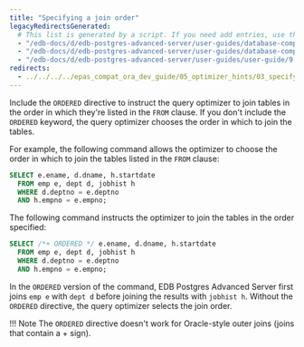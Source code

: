 ```yaml
---
title: "Specifying a join order"
legacyRedirectsGenerated:
  # This list is generated by a script. If you need add entries, use the `legacyRedirects` key.
  - "/edb-docs/d/edb-postgres-advanced-server/user-guides/database-compatibility-for-oracle-developers-guide/9.6/Database_Compatibility_for_Oracle_Developers_Guide_v9.6.1.040.html"
  - "/edb-docs/d/edb-postgres-advanced-server/user-guides/database-compatibility-for-oracle-developers-guide/9.5/Database_Compatibility_for_Oracle_Developers_Guide.1.123.html"
  - "/edb-docs/d/edb-postgres-advanced-server/user-guides/user-guide/9.5/EDB_Postgres_Enterprise_Guide.1.132.html"
redirects:
  - ../../../../epas_compat_ora_dev_guide/05_optimizer_hints/03_specifying_a_join_order #generated for docs/epas/reorg-role-use-case-mode
---
```


<div id="specifying_a_join_order" class="registered_link"></div>

Include the `ORDERED` directive to instruct the query optimizer to join tables in the order in which they're listed in the `FROM` clause. If you don't include the `ORDERED` keyword, the query optimizer chooses the order in which to join the tables.

For example, the following command allows the optimizer to choose the order in which to join the tables listed in the `FROM` clause:

```sql
SELECT e.ename, d.dname, h.startdate
  FROM emp e, dept d, jobhist h
  WHERE d.deptno = e.deptno
  AND h.empno = e.empno;
```

The following command instructs the optimizer to join the tables in the order specified:

```sql
SELECT /*+ ORDERED */ e.ename, d.dname, h.startdate
  FROM emp e, dept d, jobhist h
  WHERE d.deptno = e.deptno
  AND h.empno = e.empno;
```

In the `ORDERED` version of the command, EDB Postgres Advanced Server first joins `emp e` with `dept d` before joining the results with `jobhist h`. Without the `ORDERED` directive, the query optimizer selects the join order.

!!! Note
    The `ORDERED` directive doesn't work for Oracle-style outer joins (joins that contain a + sign).
